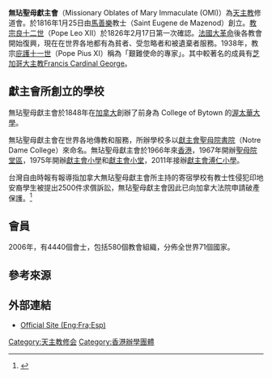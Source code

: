 '''無玷聖母獻主會'''（Missionary Oblates of Mary Immaculate (OMI)）為[[天主教|天主教]]修道會。於1816年1月25日由[[馬善樂|馬善樂]]教士（Saint Eugene de Mazenod）創立。[[教宗|教宗]][[良十二世|良十二世]]（Pope Leo XII）於1826年2月17日第一次確認。[[法國大革命|法國大革命]]後各教會開始復興，現在在世界各地都有為貧者、受忽略者和被遺棄者服務。1938年，教宗[[庇護十一世|庇護十一世]]（Pope Pius XI）稱為「艱難使命的專家」。其中較著名的成員有[[芝加哥|芝加哥]][[大主教|大主教]][[Francis_Cardinal_George|Francis Cardinal George]]。

== 獻主會所創立的學校 ==
無玷聖母獻主會於1848年在[[加拿大|加拿大]]創辦了前身為 College of Bytown 的[[渥太華大學|渥太華大學]]。

無玷聖母獻主會在世界各地傳教和服務，所辦學校多以[[聖母院書院|獻主會聖母院書院]]（Notre Dame College）來命名。無玷聖母獻主會於1966年來[[香港|香港]]，1967年開辦[[聖母院堂區|聖母院堂區]]，1975年開辦[[獻主會小學|獻主會小學]]和[[獻主會小堂|獻主會小堂]]，2011年接辦[[獻主會溥仁小學|獻主會溥仁小學]]。

台灣自由時報有報導指加拿大無玷聖母獻主會所主持的寄宿學校有教士性侵犯印地安裔學生被提出2500件求償訴訟，無玷聖母獻主會因此已向加拿大法院申請破產保護。<ref>{{Cite web |url=http://www.libertytimes.com.tw/2002/new/apl/24/today-int2.htm |title=加國的印地安裔日前向法院提出二千五百件求償訴訟，指控「無玷聖母獻主會」主持的寄宿學校對學生性侵害與體罰。 |access-date=2012-05-24 |archive-date=2010-12-31 |archive-url=https://web.archive.org/web/20101231150207/http://www.libertytimes.com.tw/2002/new/apl/24/today-int2.htm |dead-url=no }}</ref>

== 會員 ==
2006年，有4440個會士，包括580個教會組織，分佈全世界71個國家。

== 參考來源 ==
{{reflist}}

==外部連結==
{{Commonscat|Missionary Oblates of Mary Immaculate|無玷聖母獻主會}}
* [http://www.omiworld.org/ Official Site (Eng;Fra;Esp)] {{Wayback|url=http://www.omiworld.org/ |date=20210421170743 }}

[[Category:天主教修会|Category:天主教修会]]
[[Category:香港辦學團體|Category:香港辦學團體]]